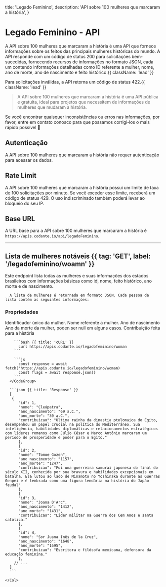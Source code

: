   title: 'Legado Feminino',
  description: 'API sobre 100 mulheres que marcaram a história',
}

# Legado Feminino - API

A API sobre 100 mulheres que marcaram a história é uma API que fornece informações sobre os feitos das principais mulheres históricas do mundo. A API responde com um código de status 200 para solicitações bem-sucedidas, fornecendo recursos de informações no formato JSON, cada um contendo informações detalhadas como ID referente a mulher, nome, ano de morte, ano de nascimento e feito histórico.{{ className: 'lead' }}

Para solicitações inválidas, a API retorna um código de status 422.{{ className: 'lead' }}

> A API sobre 100 mulheres que marcaram a história é uma API pública e gratuita, ideal para projetos que necessitem de informações de mulheres que mudaram a história.

Se você encontrar quaisquer inconsistências ou erros nas informações, por favor, entre em contato conosco para que possamos corrigi-los o mais rápido possível 🚀

## Autenticação

A API sobre 100 mulheres que marcaram a história não requer autenticação para acessar os dados.

## Rate Limit

A API sobre 100 mulheres que marcaram a história possui um limite de taxa de 100 solicitações por minuto. Se você exceder esse limite, receberá um código de status 429. O uso indiscriminado também poderá levar ao bloqueio do seu IP.

## Base URL

A URL base para a API sobre 100 mulheres que marcaram a história é `https://apis.codante.io/api/legadoFeminino`.

---

## Lista de mulheres notáveis {{ tag: 'GET', label: '/legadofeminino/woamn' }}

Este endpoint lista todas as mulheres e suas informações dos estados brasileiros com informações básicas como id, nome,  feito histórico, ano morte e de nascimento.

<Row>
  <Col>
  
      A lista de mulheres é retornada em formato JSON. Cada pessoa da lista contém as seguintes informações:

  ### Propriedades

<Properties>
  <Property name="id" type="integer">
    Identificador único da mulher.
  </Property>
  <Property name="nome" type="string">
    Nome referente a mulher.
  </Property>
  <Property name="ano_nascimento" type="string">
    Ano de nascimento
  </Property>
  <Property name="ano_morte" type="string">
    Ano da morte da mulher, poden ser null em alguns casos.
  </Property>
  <Property name="contribuicao" type="string">
    Contribuição feita para a história
  </Property>
</Properties>

  </Col>
  <Col sticky>
    <CodeGroup title="Request" tag="GET" label="/legadofeminino/woman">

        ```bash {{ title: 'cURL' }}
          curl https://apis.codante.io/legadofeminino/woman
        ```

        ```js
          const response = await fetch('https://apis.codante.io/legadofeminino/woman)
          const flags = await response.json()
        ```
      </CodeGroup>

      ```json {{ title: 'Response' }}
      [
       {
          "id": 1,
          "nome": "Cleópatra",
          "ano_nascimento": "69 a.C.",
          "ano_morte": "30 a.C.",
          "contribuicao": "Última rainha da dinastia ptolomaica do Egito, desempenhou um papel crucial na política do Mediterrâneo. Sua inteligência, habilidades diplomáticas e relacionamentos estratégicos com líderes romanos como Júlio César e Marco Antônio marcaram um período de prosperidade e poder para o Egito."
          },
          {
          "id": 2,
          "nome": "Tomoe Gozen",
          "ano_nascimento": "1157",
          "ano_morte": "1247",
          "contribuicao": "Foi uma guerreira samurai japonesa do final do século XII, conhecida por sua bravura e habilidades excepcionais em batalha. Ela lutou ao lado de Minamoto no Yoshinaka durante as Guerras Genpei e é lembrada como uma figura lendária na história do Japão feudal"
          },
          {
          "id": 3,
          "nome": "Joana D'Arc",
          "ano_nascimento": "1412",
          "ano_morte": "1431",
          "contribuicao": "Líder militar na Guerra dos Cem Anos e santa católica."
          },
          {
          "id": 4,
          "nome": "Sor Juana Inês de la Cruz",
          "ano_nascimento": "1648",
          "ano_morte": "1695",
          "contribuicao": "Escritora e filósofa mexicana, defensora da educação feminina."
          },
        // ...
      ]
      ```

    </Col>
</Row>

